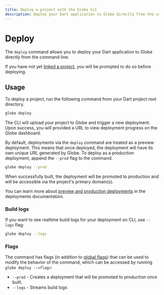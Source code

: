 ```yaml
---
title: Deploy a project with the Globe CLI
description: Deploy your Dart application to Globe directly from the command line.
---
```


# Deploy

The `deploy` command allows you to deploy your Dart application to Globe directly from the command line.

If you have not yet [linked a project](/cli/commands/link), you will be prompted to do so before deploying.

## Usage

To deploy a project, run the following command from your Dart project root directory.

```bash
globe deploy
```

The CLI will upload your project to Globe and trigger a new deployment. Upon success, you will provided a URL to view deployment progress on the Globe dashboard.

By default, deployments via the `deploy` command are treated as a preview deployment. This means that once deployed, the deployment will have its own unique URL generated by Globe.
To deploy as a production deployment, append the `--prod` flag to the command.

```bash
globe deploy --prod
```

When successfully built, the deployment will be promoted to production and will be accessible via the project's primary domain(s).

You can learn more about [preview and production deployments](/deployments) in the deployments documentation.

### Build logs

If you want to see realtime build logs for your deployment on CLI, use `--logs` flag:

```bash
globe deploy --logs
```

### Flags

The command has flags (in addition to [global flags](/cli#global-flags)) that can be used to modify the behavior of the command, which can be accessed by running `globe deploy --<flag>`:

- `--prod` - Creates a deployment that will be promoted to production once built.
- `--logs` - Streams build logs
